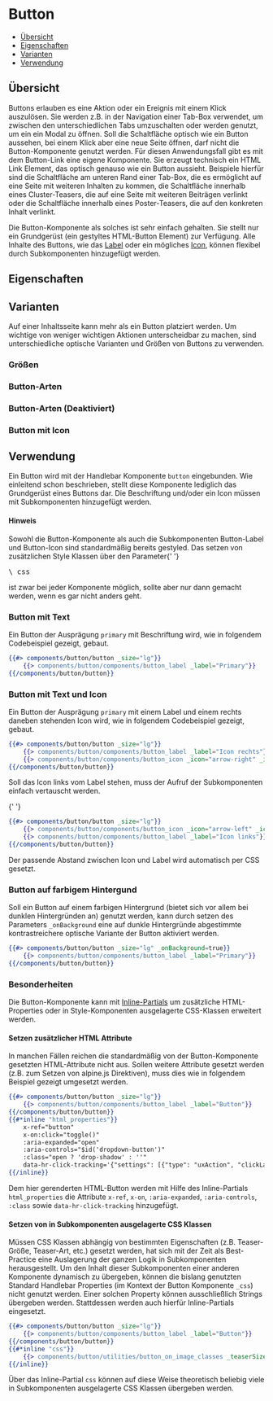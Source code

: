 
<Meta of={ButtonStories} />

# Button

-   [Übersicht](#übersicht)
-   [Eigenschaften](#eigenschaften)
-   [Varianten](#varianten)
-   [Verwendung](#verwendung)

## Übersicht

Buttons erlauben es eine Aktion oder ein Ereignis mit einem Klick auszulösen. Sie werden z.B. in der Navigation einer Tab-Box verwendet, um zwischen
den unterschiedlichen Tabs umzuschalten oder werden genutzt, um ein ein Modal zu öffnen.
Soll die Schaltfläche optisch wie ein Button aussehen, bei einem Klick aber eine neue Seite öffnen, darf nicht die Button-Komponente genutzt werden.
Für diesen Anwendungsfall gibt es mit dem Button-Link eine eigene Komponente. Sie erzeugt technisch ein HTML Link Element,
das optisch genauso wie ein Button aussieht. Beispiele hierfür sind die Schaltfläche am unteren Rand einer Tab-Box, die es
ermöglicht auf eine Seite mit weiteren Inhalten zu kommen, die Schaltfläche innerhalb eines Cluster-Teasers, die auf eine Seite mit weiteren Beiträgen verlinkt
oder die Schaltfläche innerhalb eines Poster-Teasers, die auf den konkreten Inhalt verlinkt.

Die Button-Komponente als solches ist sehr einfach gehalten. Sie stellt nur ein Grundgerüst (ein gestyltes HTML-Button Element) zur Verfügung.
Alle Inhalte des Buttons, wie das [Label](?path=/docs/komponenten-buttons-komponenten-label--label) oder ein mögliches
[Icon](?path=/docs/komponenten-buttons-komponenten-icon--icon), können flexibel durch Subkomponenten hinzugefügt werden.

<Canvas>
    <Story of={ButtonStories.Spielplatz} />
</Canvas>

## Eigenschaften

<ArgsTable story="Spielplatz" />

## Varianten

Auf einer Inhaltsseite kann mehr als ein Button platziert werden. Um wichtige von weniger wichtigen Aktionen
unterscheidbar zu machen, sind unterschiedliche optische Varianten und Größen von Buttons zu verwenden.

### Größen

<Canvas>
    <Story of={ButtonStories.ButtonLg} />
    <Story of={ButtonStories.ButtonMd} />
    <Story of={ButtonStories.ButtonSm} />
</Canvas>

### Button-Arten

<Canvas>
    <Story of={ButtonStories.ButtonPrimary} />
    <Story of={ButtonStories.ButtonSecondary} />
    <Story of={ButtonStories.ButtonTertiary} />
</Canvas>

### Button-Arten (Deaktiviert)

<Canvas>
    <Story of={ButtonStories.ButtonPrimaryDisabled} />
    <Story of={ButtonStories.ButtonSecondaryDisabled} />
    <Story of={ButtonStories.ButtonTertiaryDisabled} />
</Canvas>

### Button mit Icon

<Canvas>
    <Story of={ButtonStories.ButtonIconRechts} />
    <Story of={ButtonStories.ButtonIconLinks} />
</Canvas>


## Verwendung

Ein Button wird mit der Handlebar Komponente `button` eingebunden. Wie einleitend schon beschrieben, stellt diese
Komponente lediglich das Grundgerüst eines Buttons dar. Die Beschriftung und/oder ein Icon müssen mit Subkomponenten hinzugefügt
werden.

<div class="bg-blue-200 !mt-4 p-4">
  <h4 class="!text-stone-950 font-bold">Hinweis</h4>

  <p>
    Sowohl die Button-Komponente als auch die Subkomponenten Button-Label und Button-Icon sind
    standardmäßig bereits gestyled. Das setzen von zusätzlichen Style Klassen über den Parameter{' '}
    <pre class="inline">\_css</pre> ist zwar bei jeder Komponente möglich, sollte aber nur dann
    gemacht werden, wenn es gar nicht anders geht.
  </p>
</div>

### Button mit Text

Ein Button der Ausprägung `primary` mit Beschriftung wird, wie in folgendem Codebeispiel gezeigt, gebaut.

<Canvas>
    <Story of={ButtonStories.ButtonPrimary} />
</Canvas>

```handlebars
{{#> components/button/button _size="lg"}}
    {{> components/button/components/button_label _label="Primary"}}
{{/components/button/button}}
```

### Button mit Text und Icon

Ein Button der Ausprägung `primary` mit einem Label und einem rechts daneben stehenden Icon wird, wie
in folgendem Codebeispiel gezeigt, gebaut.

<Canvas>
    <Story of={ButtonStories.ButtonIconRechts} />
</Canvas>

```handlebars
{{#> components/button/button _size="lg"}}
    {{> components/button/components/button_label _label="Icon rechts"}}
    {{> components/button/components/button_icon _icon="arrow-right" _iconmap="icons"}}
{{/components/button/button}}
```

Soll das Icon links vom Label stehen, muss der Aufruf der Subkomponenten einfach vertauscht werden.

<Canvas>
    <Story of={ButtonStories.ButtonIconLinks} />{' '}
</Canvas>

```handlebars
{{#> components/button/button _size="lg"}}
    {{> components/button/components/button_icon _icon="arrow-left" _iconmap="icons"}}
    {{> components/button/components/button_label _label="Icon links"}}
{{/components/button/button}}
```

Der passende Abstand zwischen Icon und Label wird automatisch per CSS gesetzt.

### Button auf farbigem Hintergund

Soll ein Button auf einem farbigen Hintergrund (bietet sich vor allem bei dunklen Hintergründen an) genutzt werden, kann durch setzen des Parameters
`_onBackground` eine auf dunkle Hintergründe abgestimmte kontrastreichere optische Variante der Button aktiviert werden.

<Canvas>
    <Story of={ButtonStories.ButtonPrimaryAufFarbigemHintergrund} />
    <Story of={ButtonStories.ButtonSecondaryAufFarbigemHintergrund} />
    <Story of={ButtonStories.ButtonTertiaryAufFarbigemHintergrund} />
</Canvas>

```handlebars
{{#> components/button/button _size="lg" _onBackground=true}}
    {{> components/button/components/button_label _label="Primary"}}
{{/components/button/button}}
```

### Besonderheiten

Die Button-Komponente kann mit [Inline-Partials](?path=/docs/grundlegendes-konventionen-und-datenstrukturen--docs#namen-übergebener-komponenten-parameter-in-partial-blocks-und-inline-partials)
um zusätzliche HTML-Properties oder in Style-Komponenten ausgelagerte CSS-Klassen erweitert werden.

#### Setzen zusätzlicher HTML Attribute

In manchen Fällen reichen die standardmäßig von der Button-Komponente gesetzten HTML-Attribute nicht aus. Sollen weitere
Attribute gesetzt werden (z.B. zum Setzen von alpine.js Direktiven), muss dies wie in folgendem Beispiel gezeigt umgesetzt werden.

```handlebars
{{#> components/button/button _size="lg"}}
    {{> components/button/components/button_label _label="Button"}}
{{/components/button/button}}
{{#*inline "html_properties"}}
    x-ref="button"
    x-on:click="toggle()"
    :aria-expanded="open"
    :aria-controls="$id('dropdown-button')"
    :class="open ? 'drop-shadow' : ''"
    data-hr-click-tracking='{"settings": [{"type": "uxAction", "clickLabel": "podcastAbonnieren:ButtonClick"}]}'
{{/inline}}
```

Dem hier gerenderten HTML-Button werden mit Hilfe des Inline-Partials `html_properties` die Attribute `x-ref`, `x-on`, `:aria-expanded`, `:aria-controls`, `:class`
sowie `data-hr-click-tracking` hinzugefügt.

#### Setzen von in Subkomponenten ausgelagerte CSS Klassen

Müssen CSS Klassen abhängig von bestimmten Eigenschaften (z.B. Teaser-Größe, Teaser-Art, etc.) gesetzt werden, hat sich mit der Zeit
als Best-Practice eine Auslagerung der ganzen Logik in Subkomponenten herausgestellt. Um den Inhalt dieser Subkomponenten einer
anderen Komponente dynamisch zu übergeben, können die bislang genutzten Standard Handlebar Properties (im Kontext der Button Komponente
`_css`) nicht genutzt werden. Einer solchen Property können ausschließlich Strings übergeben werden. Stattdessen werden auch hierfür
Inline-Partials eingesetzt.

```handlebars
{{#> components/button/button _size="lg"}}
    {{> components/button/components/button_label _label="Button"}}
{{/components/button/button}}
{{#*inline "css"}}
    {{> components/button/utilities/button_on_image_classes _teaserSize=_teaserSize _teaserType=_teaserType _isMobile1to1=_isMobile1to1}}
{{/inline}}
```

Über das Inline-Partial `css` können auf diese Weise theoretisch beliebig viele in Subkomponenten ausgelagerte CSS Klassen übergeben werden.
